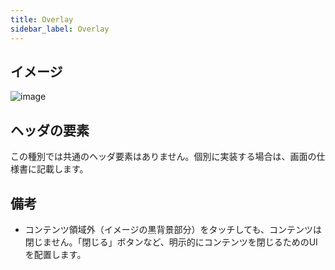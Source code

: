 ```yaml
---
title: Overlay
sidebar_label: Overlay
---
```


## イメージ

![image](./overlay.drawio.png)

## ヘッダの要素

この種別では共通のヘッダ要素はありません。個別に実装する場合は、画面の仕様書に記載します。

## 備考

- コンテンツ領域外（イメージの黒背景部分）をタッチしても、コンテンツは閉じません。「閉じる」ボタンなど、明示的にコンテンツを閉じるためのUIを配置します。

